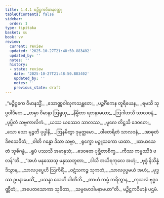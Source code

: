 ```yaml
---
title: 1.4.1 မဉ္ဇိဋ္ဌကဝိမာနဝတ္ထု
tableOfContents: false
sidebar:
  order: 1
type: tipitaka
basket: su
book: vv
review:
  current: review
  updated: '2025-10-27T21:48:50.883402'
  updated_by: ''
  notes: ''
  history:
  - state: review
    date: '2025-10-27T21:48:50.883402'
    updated_by: ''
    notes: ''
    previous_state: draft
---
```



<ReviewStatus review={frontmatter.review} showDetails={true} />

<HypothesisAnnotation frontmatter={frontmatter} />

<DynamicBreadcrumb />

<Division number="689" book="vv" e="ch" v="19" p="56">

<Paragraph number="535" type="verses" book="vv">
_“မဉ္ဇိဋ္ဌကေ ဝိမာနသ္မိံ,_  
_သောဏ္ဏဝါလုကသန္ထတေ;_  
_ပဉ္စင်္ဂိကေန တူရိယေန,_  
_ရမသိ သုပ္ပဝါဒိတေ._  

</Paragraph>

</Division>
<Division number="690" book="vv" e="ch" v="19" p="56">

<Paragraph number="536" type="verses" book="vv">
_တမှာ ဝိမာနာ ဩရုယှ,_  
_နိမ္မိတာ ရတနာမယာ;_  
_ဩဂါဟသိ သာလဝနံ,_  
_ပုပ္ဖိတံ သဗ္ဗကာလိကံ._  

</Paragraph>

</Division>
<Division number="691" book="vv" e="ch" v="19" p="56">

<Paragraph number="537" type="verses" book="vv">
_ယဿ ယဿေဝ သာလဿ,_  
_မူလေ တိဋ္ဌသိ ဒေဝတေ;_  
_သော သော မုဉ္စတိ ပုပ္ဖါနိ,_  
_ဩနမိတွာ ဒုမုတ္တမော._  

</Paragraph>

</Division>
<Division number="692" book="vv" e="ch" v="19" p="56">

<Paragraph number="538" type="verses" book="vv">
_ဝါတေရိတံ သာလဝနံ,_  
_အာဓုတံ ဒိဇသေဝိတံ;_  
_ဝါတိ ဂန္ဓော ဒိသာ သဗ္ဗာ,_  
_ရုက္ခော မဉ္ဇူသကော ယထာ._  

</Paragraph>

</Division>
<Division number="693" book="vv" e="ch" v="19" p="56">

<Paragraph number="539" type="verses" book="vv">
_ဃာယသေ တံ သုစိဂန္ဓံ,_  
_ရူပံ ပဿသိ အမာနုသံ;_  
_ဒေဝတေ ပုစ္ဆိတာစိက္ခ,_  
_ကိဿ ကမ္မဿိဒံ ဖလန်”တိ._  

</Paragraph>

</Division>
<Division number="694" book="vv" e="ch" v="19" p="56">

<Paragraph number="540" type="verses" book="vv">
_“အဟံ မနုဿေသု မနုဿဘူတာ,_  
_ဒါသီ အယိရကုလေ အဟုံ;_  
_ဗုဒ္ဓံ နိသိန္နံ ဒိသွာန,_  
_သာလပုပ္ဖေဟိ ဩကိရိံ._  

</Paragraph>

</Division>
<Division number="695" book="vv" e="ch" v="19" p="56">

<Paragraph number="541" type="verses" book="vv">
_ဝဋံသကဉ္စ သုကတံ,_  
_သာလပုပ္ဖမယံ အဟံ;_  
_ဗုဒ္ဓဿ ဥပနာမေသိံ,_  
_ပသန္နာ သေဟိ ပါဏိဘိ._  

</Paragraph>

</Division>
<Division number="696" book="vv" e="ch" v="19" p="57">

<Paragraph number="542" type="verses" book="vv">
_တာဟံ ကမ္မံ ကရိတွာန,_  
_ကုသလံ ဗုဒ္ဓဝဏ္ဏိတံ;_  
_အပေတသောကာ သုခိတာ,_  
_သမ္ပမောဒါမနာမယာ”တိ._  


</Paragraph>
</Division>

<Paragraph number="543" type="center" book="vv">
မဉ္ဇိဋ္ဌကဝိမာနံ ပဌမံ.
</Paragraph>